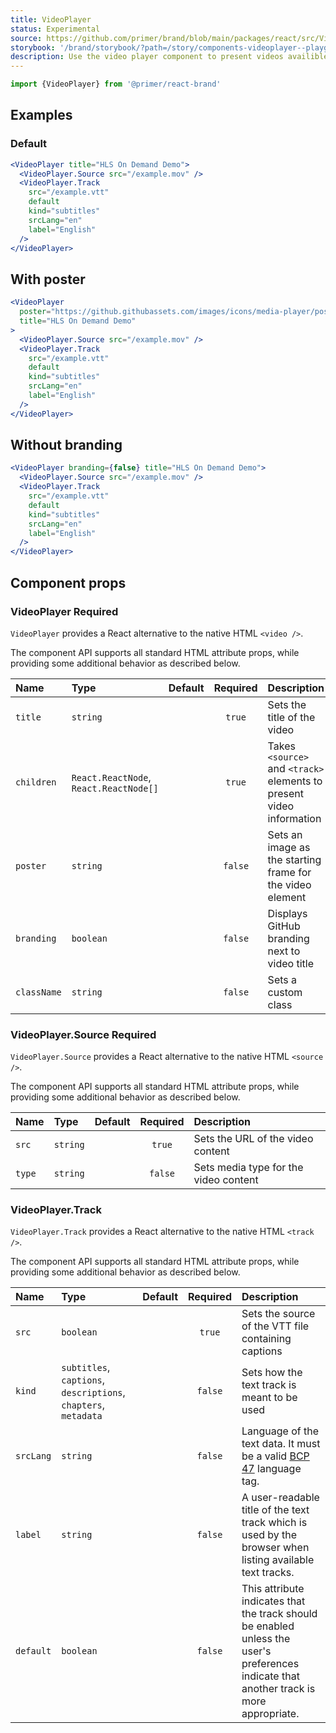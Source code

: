 ```yaml
---
title: VideoPlayer
status: Experimental
source: https://github.com/primer/brand/blob/main/packages/react/src/VideoPlayer/VideoPlayer.tsx
storybook: '/brand/storybook/?path=/story/components-videoplayer--playground'
description: Use the video player component to present videos availible via CDN or local.
---
```



```js
import {VideoPlayer} from '@primer/react-brand'
```

## Examples

### Default

```jsx live
<VideoPlayer title="HLS On Demand Demo">
  <VideoPlayer.Source src="/example.mov" />
  <VideoPlayer.Track
    src="/example.vtt"
    default
    kind="subtitles"
    srcLang="en"
    label="English"
  />
</VideoPlayer>
```

## With poster

```jsx live
<VideoPlayer
  poster="https://github.githubassets.com/images/icons/media-player/poster.jpg"
  title="HLS On Demand Demo"
>
  <VideoPlayer.Source src="/example.mov" />
  <VideoPlayer.Track
    src="/example.vtt"
    default
    kind="subtitles"
    srcLang="en"
    label="English"
  />
</VideoPlayer>
```

## Without branding

```jsx live
<VideoPlayer branding={false} title="HLS On Demand Demo">
  <VideoPlayer.Source src="/example.mov" />
  <VideoPlayer.Track
    src="/example.vtt"
    default
    kind="subtitles"
    srcLang="en"
    label="English"
  />
</VideoPlayer>
```

## Component props

<h3>
  VideoPlayer <Label>Required</Label>
</h3>

`VideoPlayer` provides a React alternative to the native HTML `<video />`.

The component API supports all standard HTML attribute props, while providing some additional behavior as described below.

| Name        | Type                                   | Default | Required | Description                                                          |
| :---------- | :------------------------------------- | :-----: | :------: | :------------------------------------------------------------------- |
| `title`     | `string`                               |         |  `true`  | Sets the title of the video                                          |
| `children`  | `React.ReactNode`, `React.ReactNode[]` |         |  `true`  | Takes `<source>` and `<track>` elements to present video information |
| `poster`    | `string`                               |         | `false`  | Sets an image as the starting frame for the video element            |
| `branding`  | `boolean`                              |         | `false`  | Displays GitHub branding next to video title                         |
| `className` | `string`                               |         | `false`  | Sets a custom class                                                  |

<h3>
  VideoPlayer.Source <Label>Required</Label>
</h3>

`VideoPlayer.Source` provides a React alternative to the native HTML `<source />`.

The component API supports all standard HTML attribute props, while providing some additional behavior as described below.

| Name   | Type     | Default | Required | Description                           |
| :----- | :------- | :-----: | :------: | :------------------------------------ |
| `src`  | `string` |         |  `true`  | Sets the URL of the video content     |
| `type` | `string` |         | `false`  | Sets media type for the video content |

<h3>VideoPlayer.Track</h3>

`VideoPlayer.Track` provides a React alternative to the native HTML `<track />`.

The component API supports all standard HTML attribute props, while providing some additional behavior as described below.

| Name      | Type                                                            | Default | Required | Description                                                                                                                              |
| :-------- | :-------------------------------------------------------------- | :-----: | :------: | :--------------------------------------------------------------------------------------------------------------------------------------- |
| `src`     | `boolean`                                                       |         |  `true`  | Sets the source of the VTT file containing captions                                                                                      |
| `kind`    | `subtitles`, `captions`, `descriptions`, `chapters`, `metadata` |         | `false`  | Sets how the text track is meant to be used                                                                                              |
| `srcLang` | `string`                                                        |         | `false`  | Language of the text data. It must be a valid [BCP 47](https://r12a.github.io/app-subtags/) language tag.                                |
| `label`   | `string`                                                        |         | `false`  | A user-readable title of the text track which is used by the browser when listing available text tracks.                                 |
| `default` | `boolean`                                                       |         | `false`  | This attribute indicates that the track should be enabled unless the user's preferences indicate that another track is more appropriate. |
